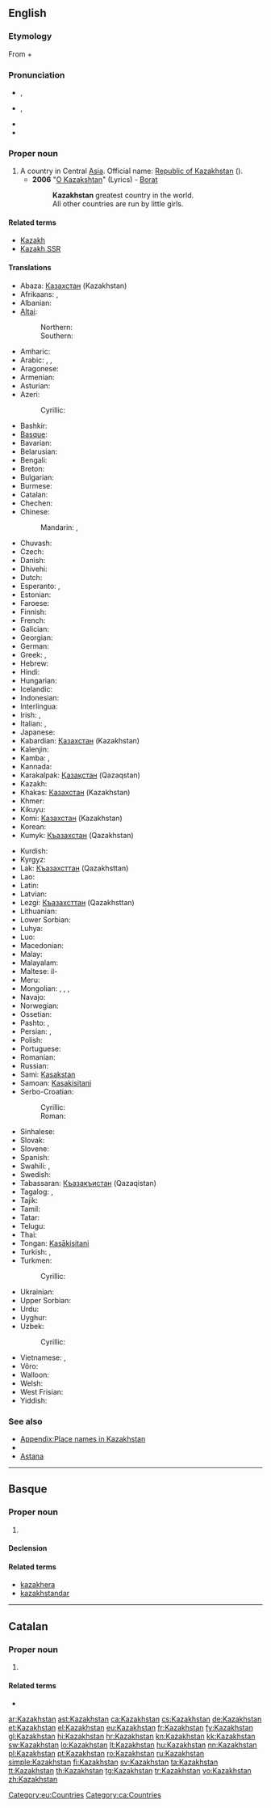 ==English==
{{wikipedia}}

===Etymology===
From {{etyl|kk|en}} {{term|қазақ|tr=qazaq|lang=ka||Kazakh}} + {{etyl|fa|en}} {{term|ستان|lang=fa|sc=fa-Arab|tr=stān||[[-stan]]}}

===Pronunciation===
* {{a|UK}} {{IPA|/ˈkæzəkstæn/|/ˈkɑːzəkstɑːn/}}, {{X-SAMPA|/"k{z@kst{n/|/"kA:z@kstA:n/}}
* {{a|US}} {{IPA|/ˈkɑzəkˌstæn/}}, {{X-SAMPA|/"kAz@k%st{n/}}
* {{audio|En-us-Kazakhstan.ogg|Audio (US)}}
* {{rhymes|æn}}

===Proper noun===
{{en-proper noun}}

# A country in Central [[Asia]]. Official name: [[Republic of Kazakhstan]] ({{term|Qazaqstan Respublikasy}}).
#* '''2006''' "[http://www.lyricsondemand.com/b/boratlyrics/okazakhstanlyrics.html O Kazakshtan]" (Lyrics) - [[w:Stereophonic Musical Listenings That Have Been Origin in Moving Film "Borat: Cultural Learnings of America for Make Benefit Glorious Nation of Kazakhstan"|Borat]]
#*: '''Kazakhstan''' greatest country in the world.
#*: All other countries are run by little girls.

====Related terms====
* [[Kazakh]]
* [[Kazakh SSR]]

====Translations====
{{trans-top|country in Central Asia}}
* Abaza: [[Казахстан]] (Kazakhstan)
* Afrikaans: {{t-|af|Kasakstan}}, {{t-|af|Kazakstan}}
* Albanian: {{t-|sq|Kazakistan}}
* [[Altai]]:
*: Northern: {{tø|atv|Казахстан|tr=Kazaxstan|sc=Cyrl}}
*: Southern: {{tø|alt|Казахстан|tr=Kazaxstan|sc=Cyrl}}
* Amharic: {{t|am|ካዛኽስታን|tr=kāzākhstān}}
* Arabic: {{t-|ar|كازاخستان|m|tr=kāzāxistān}}, {{t-|ar|قازاقستان|m|tr=qāzāqistān}}, {{t-|ar|كازخستان|tr=kāzaxistān}}
* Aragonese: {{t-|an|Kasajstán}}
* Armenian: {{t-|hy|Ղազախստան|tr=Ġazaxstan}}
* Asturian: {{t-|ast|Kazakhistán}}
* Azeri: {{t+|az|Qazaxıstan}}
*: Cyrillic: {{t-|az|Газахыстан|sc=Cyrl}}
* Bashkir: {{tø|ba|Ҡаҙағстан|tr=Qaðağstan|sc=Cyrl}}
* [[Basque]]: {{t|eu|Kazakhstan}}
* Bavarian: {{tø|bar|Kasachstan}}
* Belarusian: {{t-|be|Казахстан|m|tr=Kazaxstán}}
* Bengali: {{t-|bn|কাজাখস্তান|tr=kajakhstan|sc=Beng}}
* Breton: {{t|br|Kazakstan}}
* Bulgarian: {{t-|bg|Казахстан|m|tr=Kazahstán|sc=Cyrl}}
* Burmese: {{t-|my|ကာဇက်စတန်|tr=kazetsătan|sc=Mymr}}
* Catalan: {{t+|ca|Kazakhstan}}
* Chechen: {{t|ce|Казахстан|tr=Kazakhstan}}
* Chinese:
*: Mandarin: {{t-|cmn|哈薩克斯坦|sc=Hani}}, {{t-|cmn|哈萨克斯坦|tr=Hāsàkèsītǎn|sc=Hani}}
* Chuvash: {{t|cv|Казахстан|tr=Kazakhstan}}
* Czech: {{t+|cs|Kazachstán|m}}
* Danish: {{t-|da|Kasakhstan}}
* Dhivehi: {{t|dv|ކަޒަކިސްތާން|tr=Każakistān}}
* Dutch: {{t+|nl|Kazachstan}}
* Esperanto: {{t-|eo|Kazaĥio}}, {{t-|eo|Kazaĥstano}}
* Estonian: {{t+|et|Kasahstan}}
* Faroese: {{t-|fo|Kasakstan}}
* Finnish: {{t+|fi|Kazakstan}}
* French: {{t+|fr|Kazakhstan|m}}
* Galician: {{t|gl|Casaquistán}}
* Georgian: {{t-|ka|ყაზახეთი|tr=qazaxet'i|sc=Geor}}
* German: {{t+|de|Kasachstan|n}}
* Greek: {{t+|el|Καζαχστάν|n|tr=Kazachstán}},  {{t+|el|Καζακστάν|n|tr=Kazakstán}}
* Hebrew: {{t-|he|קזחסטן|tr=kazakhstan}}
* Hindi: {{t-|hi|कज़ाख़स्तान|tr=kazāxstān}}
* Hungarian: {{t+|hu|Kazahsztán}}
* Icelandic: {{t+|is|Kasakstan|n}}
* Indonesian: {{t-|id|Kazakhstan}}
* Interlingua: {{t-|ia|Kazakhstan}}
* Irish: {{t-|ga|Casacstáin|f|alt=An Chasacstáin}}, {{t-|ga|Poblacht na Casacstáine|f}}
* Italian: {{t-|it|Kazakistan|m}}, {{t-|it|Kazakstan|m}}
* Japanese: {{t+|ja|カザフスタン|tr=Kazafusutan}}
* Kabardian: [[Казахстан]] (Kazakhstan)
* Kalenjin: {{tø|kln|Kazakstan}}
* Kamba: {{tø|kam|Kazakstan}}, {{tø|kam|Kazakstan}}
* Kannada: {{t+|kn|ಕಜಾಕಸ್ಥಾನ್|tr=kajāksthān|sc=Knda}}
* Karakalpak: [[Қазақстан]] (Qazaqstan)
* Kazakh: {{t-|kk|Қазақстан|tr=Qazaqstan|sc=Cyrl}}
* Khakas: [[Казахстан]] (Kazakhstan)
* Khmer: {{t-|km|កាហ្សាក់ស្ថាន|tr=ka zak sthan|sc=Khmr}}
* Kikuyu: {{tø|ki|Kazakstan}}
* Komi: [[Казахстан]] (Kazakhstan)
* Korean: {{t+|ko|카자흐스탄|tr=Kajaheuseutan|sc=Hang}}
* Kumyk: [[Къазахстан]] (Qazakhstan)
{{trans-mid}}
* Kurdish: {{t|ku|Qazaxîstan}}
* Kyrgyz: {{t-|ky|Казакстан|tr=Kazakstan|sc=Cyrl}}
* Lak: [[Къазахсттан]] (Qazakhsttan)
* Lao: {{t-|lo|ກາຊ້ກສະຖານ|tr=kāsáksatʰān|sc=Laoo}}
* Latin: {{t-|la|Cazastania|f}}
* Latvian: {{t+|lv|Kazahstāna}}
* Lezgi: [[Къазахсттан]] (Qazakhsttan)
* Lithuanian: {{t+|lt|Kazachstanas|m}}
* Lower Sorbian: {{t|dsb|Kazachstan|m}}
* Luhya: {{tø|luy|Kazakstan}}
* Luo: {{tø|luo|Kazakstan}}
* Macedonian: {{t+|mk|Казахстан|m|tr=Kazahstán}}
* Malay: {{t-|ms|Kazakhstan}}
* Malayalam: {{t-|ml|ഖസാഖ്‌സ്ഥാൻ|sc=Mlym}}
* Maltese: il-{{t|mt|Każakistan}}
* Meru: {{tø|mer|Kazakstan}}
* Mongolian: {{t-|mn|Казахстан|tr=Kazahstán|sc=Cyrl}},  {{t-|mn|Казакстан|tr=Kazakstán|sc=Cyrl}}, {{t-|mn|Казах|sc=Cyrl}}, {{t-|mn|Хасаг|sc=Cyrl}}
* Navajo: {{tø|nv|Kʼazah bikéyah}}
* Norwegian: {{t+|no|Kasakhstan}}
* Ossetian: {{tø|os|Хъазахстан|tr=Qazakhstan|sc=Cyrl}}
* Pashto: {{t-|ps|قازاقستان|tr=qāzāqstān|sc=ps-Arab}}, {{t-|ps|قزاقستان|tr=qazāqstān|sc=ps-Arab}}
* Persian: {{t-|fa|کازاخستان|tr=Kâzâxestân}}, {{t+|fa|قزاقستان|tr=Qazzâqestân}}
* Polish: {{t+|pl|Kazachstan|m}}
* Portuguese: {{t+|pt|Cazaquistão|m}}
* Romanian: {{t+|ro|Kazahstan|n}}
* Russian: {{t+|ru|Казахстан|m|tr=Kazaxstán}}
* Sami: [[Kasakstan]]
* Samoan: [[Kasakisitani]]
* Serbo-Croatian:
*: Cyrillic: {{t-|sh|Казахстан|m|alt=Ка̏захста̄н|sc=Cyrl}}
*: Roman: {{t-|sh|Kazahstan|m|alt=Kȁzahstān}}
* Sinhalese: {{t-|si|කසකස්‍තානය|tr=kasakastānaya|sc=Sinh}}
* Slovak: {{t-|sk|Kasachstan|m}}
* Slovene: {{t+|sl|Kazahstan|m}}
* Spanish: {{t+|es|Kazajistán|m}}
* Swahili: {{t+|sw|Kazakistani}}, {{t-|sw|Ukazaki}}
* Swedish: {{t+|sv|Kazakstan}}
* Tabassaran: [[Къазакъистан]] (Qazaqistan)
* Tagalog: {{t-|tl|Kasahstán}}, {{t-|tl|Kasakstán}}
* Tajik: {{t-|tg|Қазоқистон|tr=Qazoqiston|sc=Cyrl}}
* Tamil: {{t-|ta|கஜாக்ஸ்தான்|tr=kajākstān}}
* Tatar: {{t-|tt|Қазақстан|tr=Qazaqstan|sc=Cyrl}}
* Telugu: {{t+|te|కజకస్తాన్|tr=kajakstān|sc=Telu}}
* Thai: {{t+|th|คาซัคสถาน|tr=kaasáksàtăan}}
* Tongan: [[Kasākisitani]]
* Turkish: {{t+|tr|Kazakistan}}, {{t-|tr|Kazakeli}}
* Turkmen: {{t-|tk|Gazagystan}}
*: Cyrillic: {{t-|tk|Газагыстан|sc=Cyrl}}
* Ukrainian: {{t+|uk|Казахстан|m|tr=Kazaxstán}}
* Upper Sorbian: {{t|hsb|Kazachstan|m}}
* Urdu: {{t-|ur|قزاقستان|tr=Qazāqistān}}
* Uyghur: {{t|ug|ﻗﺎﺯﺍﻏﯩﺴﺘﺎﻥ|tr=Qazaġistan}}
* Uzbek: {{t-|uz|Qozogʻiston}}
*: Cyrillic: {{t-|uz|Қозоғистон|sc=Cyrl}}
* Vietnamese: {{t-|vi|Ka-dắc-xtan}}, {{t-|vi|Kazakhstan}}
* Võro: {{t|vro|Kasastan}}
* Walloon: {{t|wa|Kazaxhtan}}
* Welsh: {{t|cy|Casacstan}}
* West Frisian: {{t|fy|Kazakstan}}
* Yiddish: {{t-|yi|קאזאכסטאן|alt=קאַזאַכסטאַן|tr=Kazakhstan|sc=Hebr}}
{{trans-bottom}}

===See also===
* [[Appendix:Place names in Kazakhstan]]
* {{list:countries of Asia/en}}
* [[Astana]]

----

==Basque==
{{wikipedia|lang=eu}}

===Proper noun===
{{head|eu|proper noun}}

# {{l|en|Kazakhstan}}

====Declension====
{{eu-decl-prop inanim noun|kk=1}}

====Related terms====
* [[kazakhera]]
* [[kazakhstandar]]

[[Category:eu:Countries]]

----

==Catalan==
{{wikipedia|lang=ca}}

===Proper noun===
{{ca-proper noun}}

# {{l|en|Kazakhstan}}

====Related terms====
* {{l|ca|kazakh}}

[[Category:ca:Countries]]

[[ar:Kazakhstan]]
[[ast:Kazakhstan]]
[[ca:Kazakhstan]]
[[cs:Kazakhstan]]
[[de:Kazakhstan]]
[[et:Kazakhstan]]
[[el:Kazakhstan]]
[[eu:Kazakhstan]]
[[fr:Kazakhstan]]
[[fy:Kazakhstan]]
[[gl:Kazakhstan]]
[[hi:Kazakhstan]]
[[hr:Kazakhstan]]
[[kn:Kazakhstan]]
[[kk:Kazakhstan]]
[[sw:Kazakhstan]]
[[lo:Kazakhstan]]
[[lt:Kazakhstan]]
[[hu:Kazakhstan]]
[[nn:Kazakhstan]]
[[pl:Kazakhstan]]
[[pt:Kazakhstan]]
[[ro:Kazakhstan]]
[[ru:Kazakhstan]]
[[simple:Kazakhstan]]
[[fi:Kazakhstan]]
[[sv:Kazakhstan]]
[[ta:Kazakhstan]]
[[tt:Kazakhstan]]
[[th:Kazakhstan]]
[[tg:Kazakhstan]]
[[tr:Kazakhstan]]
[[vo:Kazakhstan]]
[[zh:Kazakhstan]]
